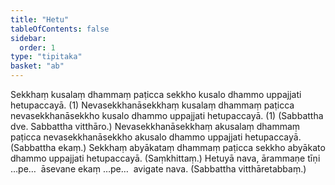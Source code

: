 ```yaml
---
title: "Hetu"
tableOfContents: false
sidebar:
  order: 1
type: "tipitaka"
basket: "ab"
---
```



<DynamicBreadcrumb />

<Division number="24">

<Paragraph number="370">
Sekkhaṃ kusalaṃ dhammaṃ paṭicca sekkho kusalo dhammo uppajjati hetupaccayā. (1)
</Paragraph>

<Paragraph number="371">
Nevasekkhanāsekkhaṃ kusalaṃ dhammaṃ paṭicca nevasekkhanāsekkho kusalo dhammo uppajjati hetupaccayā. (1) (Sabbattha dve. Sabbattha vitthāro.)
</Paragraph>

<Paragraph number="372">
Nevasekkhanāsekkhaṃ akusalaṃ dhammaṃ paṭicca nevasekkhanāsekkho akusalo dhammo uppajjati hetupaccayā. (Sabbattha ekaṃ.)
</Paragraph>

<Paragraph number="373">
Sekkhaṃ abyākataṃ dhammaṃ paṭicca sekkho abyākato dhammo uppajjati hetupaccayā. (Saṃkhittaṃ.)
</Paragraph>

<Paragraph number="374">
Hetuyā nava, ārammaṇe tīṇi …pe…  āsevane ekaṃ …pe…  avigate nava. (Sabbattha vitthāretabbaṃ.)
</Paragraph>
</Division>